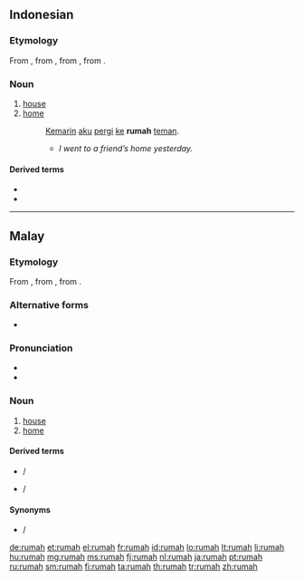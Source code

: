 ==Indonesian==

===Etymology===
From {{etyl|ms|id}} {{term|rumah|lang=ms}}, from {{etyl|poz-mly-pro|id}} {{recons|rumah|lang=poz-mly-pro}}, from {{etyl|poz-pro|id}} {{recons|ʀumaq|lang=poz-pro}}, from {{etyl|map-pro|id}} {{recons|ʀumaq|lang=map-pro}}.

===Noun===
{{head|id|noun}}

# [[house]] {{gloss|abode}}
# [[home]] {{gloss|house or structure in which someone lives}}
#: [[kemarin|Kemarin]] [[aku]] [[pergi]] [[ke]] '''rumah''' [[teman]].
#:* ''I went to a friend’s home yesterday.''

====Derived terms====
* {{l|id|rumah makan|gloss={{l|en|restaurant}}}}
* {{l|id|rumah sakit|gloss={{l|en|hospital}}}}

----

==Malay==

===Etymology===
From {{etyl|poz-mly-pro|ms}} {{recons|rumah|lang=poz-mly-pro}}, from {{etyl|poz-pro|ms}} {{recons|ʀumaq|lang=poz-pro}}, from {{etyl|map-pro|ms}} {{recons|ʀumaq|lang=map-pro}}.

===Alternative forms===
* {{l|ms|رومه|sc=Arab}}

===Pronunciation===
* {{IPA|/rumah/|lang=ms}}
* {{rhymes|umah|mah|ah|lang=ms}}

===Noun===
{{head|ms|noun|Jawi spelling|'''{{l|ms|رومه|sc=Arab}}'''}}

# [[house]] {{gloss|abode}}
# [[home]] {{gloss|house or structure in which someone lives}}

====Derived terms====
* {{l|ms|rumah makan}} / {{l|ms|رومه ماکن|sc=Arab|gloss={{l|en|restaurant}}}}
* {{l|ms|rumah sakit}} / {{l|ms|رومه ساکيت|sc=Arab|gloss={{l|en|hospital}}}}

====Synonyms====
* {{l|ms|bait}} / {{l|ms|بيت|sc=Arab}}

[[de:rumah]]
[[et:rumah]]
[[el:rumah]]
[[fr:rumah]]
[[id:rumah]]
[[lo:rumah]]
[[lt:rumah]]
[[li:rumah]]
[[hu:rumah]]
[[mg:rumah]]
[[ms:rumah]]
[[fj:rumah]]
[[nl:rumah]]
[[ja:rumah]]
[[pt:rumah]]
[[ru:rumah]]
[[sm:rumah]]
[[fi:rumah]]
[[ta:rumah]]
[[th:rumah]]
[[tr:rumah]]
[[zh:rumah]]